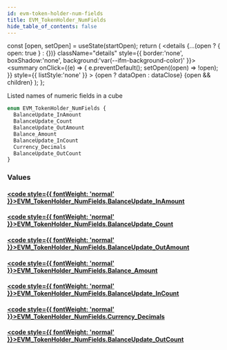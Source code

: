 ```yaml
---
id: evm-token-holder-num-fields
title: EVM_TokenHolder_NumFields
hide_table_of_contents: false
---
```







  const [open, setOpen] = useState(startOpen);
  return (
    <details {...(open ? { open: true } : {})} className="details" style={{ border:'none', boxShadow:'none', background:'var(--ifm-background-color)' }}>
      <summary
        onClick={(e) => {
          e.preventDefault();
          setOpen((open) => !open);
        }}
        style={{ listStyle:'none' }}
      >
      {open ? dataOpen : dataClose}
      </summary>
      {open && children}
    </details>
  );
};










Listed names of numeric fields in a cube


```graphql
enum EVM_TokenHolder_NumFields {
  BalanceUpdate_InAmount
  BalanceUpdate_Count
  BalanceUpdate_OutAmount
  Balance_Amount
  BalanceUpdate_InCount
  Currency_Decimals
  BalanceUpdate_OutCount
}
```




### Values

#### [<code style={{ fontWeight: 'normal' }}>EVM_TokenHolder_NumFields.<b>BalanceUpdate_InAmount</b></code>](#)  
> 
> 
> 
> 

#### [<code style={{ fontWeight: 'normal' }}>EVM_TokenHolder_NumFields.<b>BalanceUpdate_Count</b></code>](#)  
> 
> 
> 
> 

#### [<code style={{ fontWeight: 'normal' }}>EVM_TokenHolder_NumFields.<b>BalanceUpdate_OutAmount</b></code>](#)  
> 
> 
> 
> 

#### [<code style={{ fontWeight: 'normal' }}>EVM_TokenHolder_NumFields.<b>Balance_Amount</b></code>](#)  
> 
> 
> 
> 

#### [<code style={{ fontWeight: 'normal' }}>EVM_TokenHolder_NumFields.<b>BalanceUpdate_InCount</b></code>](#)  
> 
> 
> 
> 

#### [<code style={{ fontWeight: 'normal' }}>EVM_TokenHolder_NumFields.<b>Currency_Decimals</b></code>](#)  
> 
> 
> 
> 

#### [<code style={{ fontWeight: 'normal' }}>EVM_TokenHolder_NumFields.<b>BalanceUpdate_OutCount</b></code>](#)  
> 
> 
> 
> 



